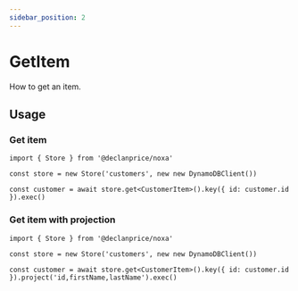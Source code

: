 ```yaml
---
sidebar_position: 2
---
```


# GetItem

How to get an item.

## Usage

### Get item

```tsx
import { Store } from '@declanprice/noxa'

const store = new Store('customers', new new DynamoDBClient())

const customer = await store.get<CustomerItem>().key({ id: customer.id }).exec()
```


### Get item with projection

```tsx
import { Store } from '@declanprice/noxa'

const store = new Store('customers', new new DynamoDBClient())

const customer = await store.get<CustomerItem>().key({ id: customer.id }).project('id,firstName,lastName').exec()
```
